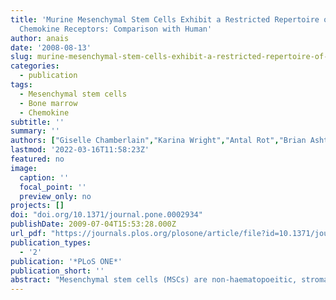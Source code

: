 ```yaml
---
title: 'Murine Mesenchymal Stem Cells Exhibit a Restricted Repertoire of Functional
  Chemokine Receptors: Comparison with Human'
author: anais
date: '2008-08-13'
slug: murine-mesenchymal-stem-cells-exhibit-a-restricted-repertoire-of-functional-chemokine-receptors-comparison-with-human
categories:
  - publication
tags:
  - Mesenchymal stem cells
  - Bone marrow
  - Chemokine
subtitle: ''
summary: ''
authors: ["Giselle Chamberlain","Karina Wright","Antal Rot","Brian Ashton","Jim Middleton"]
lastmod: '2022-03-16T11:58:23Z'
featured: no
image:
  caption: ''
  focal_point: ''
  preview_only: no
projects: []
doi: "doi.org/10.1371/journal.pone.0002934"
publishDate: 2009-07-04T15:53:28.000Z
url_pdf: "https://journals.plos.org/plosone/article/file?id=10.1371/journal.pone.0002934&type=printable"
publication_types:
  - '2'
publication: '*PLoS ONE*'
publication_short: ''
abstract: "Mesenchymal stem cells (MSCs) are non-haematopoeitic, stromal cells that are capable of differentiating into mesenchymal tissues such as bone and cartilage. They are rare in bone marrow, but have the ability to expand many-fold in culture, and retain their growth and multi-lineage potential. The properties of MSCs make them ideal candidates for tissue engineering. It has been shown that MSCs, when transplanted systemically, can home to sites of injury, suggesting that MSCs possess migratory capacity; however, mechanisms underlying migration of these cells remain unclear. Chemokine receptors and their ligands play an important role in tissue-specific homing of leukocytes. Here we define the cell surface chemokine receptor repertoire of murine MSCs from bone marrow, with a view to determining their migratory activity. We also define the chemokine receptor repertoire of human MSCs from bone marrow as a comparison. We isolated murine MSCs from the long bones of Balb/c mice by density gradient centrifugation and adherent cell culture. Human MSCs were isolated from the bone marrow of patients undergoing hip replacement by density gradient centrifugation and adherent cell culture. The expression of chemokine receptors on the surface of MSCs was studied using flow cytometry. Primary murine MSCs expressed CCR6, CCR9, CXCR3 and CXCR6 on a large proportion of cells (73±11%, 44±25%, 55±18% and 96±2% respectively). Chemotaxis assays were used to verify functionality of these chemokine receptors. We have also demonstrated expression of these receptors on human MSCs, revealing some similarity in chemokine receptor expression between the two species. Consequently, these murine MSCs would be a useful model to further study the role of chemokine receptors in in vivo models of disease and injury, for example in recruitment of MSCs to inflamed tissues for repair or immunosupression."
---
```

